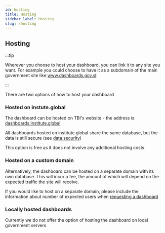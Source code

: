 ```yaml
---
id: hosting
title: Hosting
sidebar_label: Hosting
slug: /hosting
---
```



## Hosting

:::tip

Wherever you choose to host your dashboard, you can link it to any site you want. For example
you could choose to have it as a subdomain of the main government site like
www.dashboards.gov.sl

:::

There are two options of how to host your dashboard

### Hosted on instute.global

The dashboard can be hosted on TBI's website - the address is [dashboards.institute.global](dashboards.institute.global)

All dashboards hosted on institute.global share the same database, but the data is still secure
(see [data security](data-security))

This option is free as it does not involve any additional hosting costs.


### Hosted on a custom domain

Alternatively, the dashboard can be hosted on a separate domain with its own database. This
will incur a fee, the amount of which will depend on the expected traffic the site will receive.

If you would like to host on a separate domain, please include the information about number
of expected users when [requesting a dashboard](requesting-dashboard)


### Locally hosted dashboards

Currently we do not offer the option of hosting the dashboard on local government servers